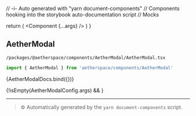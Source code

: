 // -i- Auto generated with "yarn document-components"
// Components hooking into the storybook auto-documentation script
// Mocks

<Meta title="packages / @aetherspace / components / AetherModal" />

  return (
    <StoryContextProviders>
      <Component {...args} />
    </StoryContextProviders>
  )
}

## AetherModal


`/packages/@aetherspace/components/AetherModal/AetherModal.tsx`
```typescript
import { AetherModal } from 'aetherspace/components/AetherModal'
```


<Canvas>
    <Story
        name="AetherModal"
        args={AetherModalConfig.args}
        argTypes={AetherModalConfig.argTypes}
        parameters={{
          backgrounds: {
            default: 'light',
            values: [
              { name: 'light', value: '#FFFFFF' },
              { name: 'dark', value: '#333333' },
            ],
          },
        }}
    >
      {AetherModalDocs.bind({})}
    </Story>
</Canvas>

{!isEmpty(AetherModalConfig.args) && <ArgsTable story="AetherModal" />}



---

> ⚙️ Automatically generated by the `yarn document-components` script.

